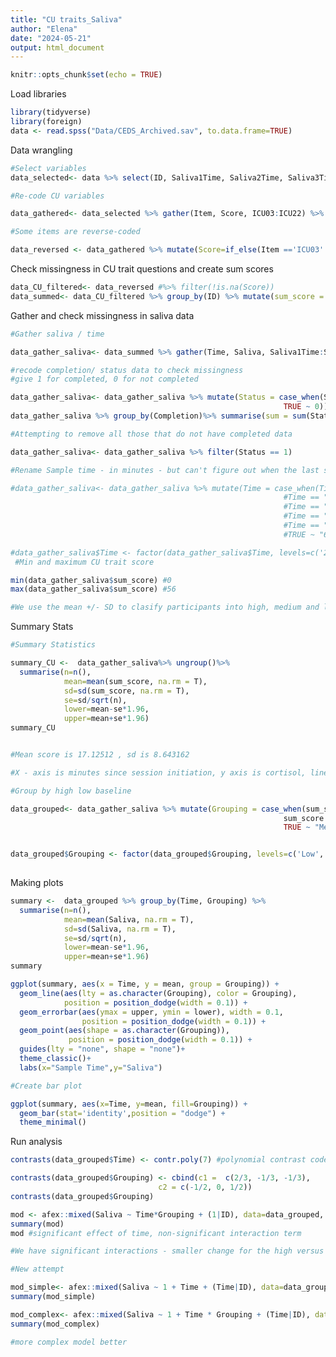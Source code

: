 ```yaml
---
title: "CU traits_Saliva"
author: "Elena"
date: "2024-05-21"
output: html_document
---
```


```r
knitr::opts_chunk$set(echo = TRUE)
```

Load libraries

```r
library(tidyverse)
library(foreign)
data <- read.spss("Data/CEDS_Archived.sav", to.data.frame=TRUE)
```

Data wrangling
```r
#Select variables
data_selected<- data %>% select(ID, Saliva1Time, Saliva2Time, Saliva3Time, Saliva4Time, Saliva5Time, Saliva6Time, Saliva7Time, Saliva1done, Saliva2done, Saliva3done, Saliva4done, Saliva5done, Saliva6done, Saliva7done, ICU03, ICU05, ICU13, ICU15, ICU16, ICU17, ICU23, ICU24, ICU02, ICU04, ICU07, ICU08, ICU09, ICU10, ICU11, ICU12, ICU18, ICU20, ICU21, ICU01, ICU06, ICU14, ICU19, ICU22) %>% mutate(ID = as.factor(ID))

#Re-code CU variables

data_gathered<- data_selected %>% gather(Item, Score, ICU03:ICU22) %>% mutate(Score = recode(Score, 'not at all true' = '0', 'somewhat true' = '1', 'very true' = '2', 'definitely true' = '3'))%>% mutate(Score = as.numeric(Score))

#Some items are reverse-coded

data_reversed <- data_gathered %>% mutate(Score=if_else(Item =='ICU03'| Item =='ICU05' | Item =='ICU13' | Item =='ICU15'|Item =='ICU16'| Item =='ICU17' | Item =='ICU23' | Item =='ICU24' | Item == 'ICU08' | Item == 'ICU01' | Item == "ICU14" | Item == "ICU19", 3-Score,Score))
```

Check missingness in CU trait questions and create sum scores
```r
data_CU_filtered<- data_reversed #%>% filter(!is.na(Score))
data_summed<- data_CU_filtered %>% group_by(ID) %>% mutate(sum_score = sum(Score))%>% filter(!is.na(sum_score))
```

Gather and check missingness in saliva data
```r
#Gather saliva / time

data_gather_saliva<- data_summed %>% gather(Time, Saliva, Saliva1Time:Saliva7Time) %>% gather(Completion, Status, Saliva1done: Saliva7done)

#recode completion/ status data to check missingness
#give 1 for completed, 0 for not completed

data_gather_saliva<- data_gather_saliva %>% mutate(Status = case_when(Status == "yes" ~ 1,
                                                             TRUE ~ 0))
data_gather_saliva %>% group_by(Completion)%>% summarise(sum = sum(Status))

#Attempting to remove all those that do not have completed data

data_gather_saliva<- data_gather_saliva %>% filter(Status == 1)

#Rename Sample time - in minutes - but can't figure out when the last sample was taken.

#data_gather_saliva<- data_gather_saliva %>% mutate(Time = case_when(Time == "Saliva1Time" ~ "20mins before",
                                                             #Time == "Saliva2Time" ~ "10mins before",
                                                             #Time == "Saliva3Time" ~ "end of task",
                                                             #Time == "Saliva4Time" ~ "20mins after",
                                                             #Time == "Saliva5Time" ~ "45mins after",
                                                             #TRUE ~ "60mins after"))%>% mutate(Time = as.factor(Time))

#data_gather_saliva$Time <- factor(data_gather_saliva$Time, levels=c('20mins before', '10mins before', 'end of task', '20mins after', '45mins after', '60mins after'))
 #Min and maximum CU trait score

min(data_gather_saliva$sum_score) #0 
max(data_gather_saliva$sum_score) #56

#We use the mean +/- SD to clasify participants into high, medium and low CU trait groups
```


Summary Stats
```r
#Summary Statistics

summary_CU <-  data_gather_saliva%>% ungroup()%>%
  summarise(n=n(),
            mean=mean(sum_score, na.rm = T),
            sd=sd(sum_score, na.rm = T),
            se=sd/sqrt(n),
            lower=mean-se*1.96,
            upper=mean+se*1.96)
summary_CU


#Mean score is 17.12512	, sd is 8.643162	

#X - axis is minutes since session initiation, y axis is cortisol, lines groups by high (+1 SD), Average (mean), and low (-1SD)

#Group by high low baseline

data_grouped<- data_gather_saliva %>% mutate(Grouping = case_when(sum_score > 25.76828 ~ "High",
                                                             sum_score < 8.481958 ~ "Low",
                                                             TRUE ~ "Medium"))%>% mutate(Time = as.factor(Time))


data_grouped$Grouping <- factor(data_grouped$Grouping, levels=c('Low', 'Medium', 'High'))
                                  
```

Making plots

```r
summary <-  data_grouped %>% group_by(Time, Grouping) %>%
  summarise(n=n(),
            mean=mean(Saliva, na.rm = T),
            sd=sd(Saliva, na.rm = T),
            se=sd/sqrt(n),
            lower=mean-se*1.96,
            upper=mean+se*1.96)
summary

ggplot(summary, aes(x = Time, y = mean, group = Grouping)) +
  geom_line(aes(lty = as.character(Grouping), color = Grouping),
            position = position_dodge(width = 0.1)) +
  geom_errorbar(aes(ymax = upper, ymin = lower), width = 0.1,
                position = position_dodge(width = 0.1)) +
  geom_point(aes(shape = as.character(Grouping)),
             position = position_dodge(width = 0.1)) +
  guides(lty = "none", shape = "none")+
  theme_classic()+
  labs(x="Sample Time",y="Saliva")

#Create bar plot

ggplot(summary, aes(x=Time, y=mean, fill=Grouping)) +
  geom_bar(stat='identity',position = "dodge") + 
  theme_minimal()
```
Run analysis
```r
contrasts(data_grouped$Time) <- contr.poly(7) #polynomial contrast codes 

contrasts(data_grouped$Grouping) <- cbind(c1 =  c(2/3, -1/3, -1/3),
                                 c2 = c(-1/2, 0, 1/2))
contrasts(data_grouped$Grouping)

mod <- afex::mixed(Saliva ~ Time*Grouping + (1|ID), data=data_grouped, check_contrasts = FALSE) #andrea suggested to add random slopes of time to see how slopes vary.
summary(mod)
mod #significant effect of time, non-significant interaction term

#We have significant interactions - smaller change for the high versus low CU traits

#New attempt

mod_simple<- afex::mixed(Saliva ~ 1 + Time + (Time|ID), data=data_grouped, check_contrasts = FALSE)
summary(mod_simple)

mod_complex<- afex::mixed(Saliva ~ 1 + Time * Grouping + (Time|ID), data=data_grouped, check_contrasts = FALSE)
summary(mod_complex)

#more complex model better
```

